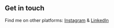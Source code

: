 ## Get in touch

Find me on other platforms: [Instagram](https://www.instagram.com/t.h.e.s.k.y.w.a.l.k.e.r/) & [LinkedIn](https://www.linkedin.com/in/ritabrata-das-6b0a40202/)
